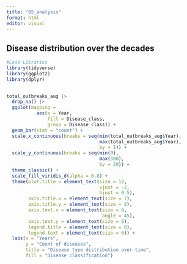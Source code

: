 ```yaml
---
title: "05_analysis"
format: html
editor: visual
---
```


## Disease distribution over the decades

```r

#Load Libraries
library(tidyverse)
library(ggplot2)
library(dplyr)
 
```

```r

total_outbreaks_aug |>
  drop_na() |> 
  ggplot(mapping =
           aes(x = Year,
               fill = Disease_class, 
               group = Disease_class)) +
  geom_bar(stat = "count") +
  scale_x_continuous(breaks = seq(min(total_outbreaks_aug$Year), 
                                  max(total_outbreaks_aug$Year), 
                                  by = 1)) +
  scale_y_continuous(breaks = seq(min(0), 
                                  max(300), 
                                  by = 20)) +  
  theme_classic() +
  scale_fill_viridis_d(alpha = 0.8) +
  theme(plot.title = element_text(size = 12,
                                  vjust = -2,
                                  hjust = 0.5),
        axis.title.x = element_text(size = 7),
        axis.title.y = element_text(size = 8),
        axis.text.x = element_text(size = 6,
                                   angle = 45),
        axis.text.y = element_text(size = 6),
        legend.title = element_text(size = 8),
        legend.text = element_text(size = 6)) +
  labs(x = "Years",
       y = "Count of diseases",
       title = "Disease type distribution over time",
       fill = "Disease classification")

```
